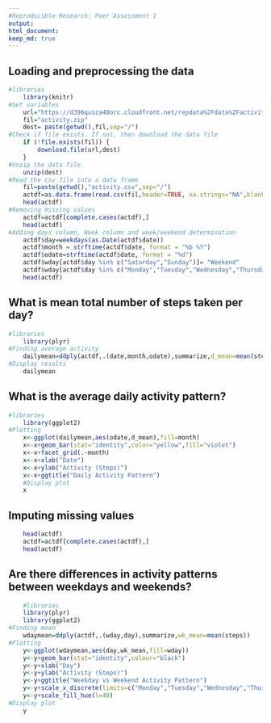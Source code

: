```yaml
---
#Reproducible Research: Peer Assessment 1
output: 
html_document:
keep_md: true
---
```


## Loading and preprocessing the data
```r
#libraries
    library(knitr)
#Set variables
    url="https://d396qusza40orc.cloudfront.net/repdata%2Fdata%2Factivity.zip"
    fil="activity.zip"
    dest= paste(getwd(),fil,sep="/")
#Check if file exists. If not, then download the data file
    if (!file.exists(fil)) {
        download.file(url,dest)
    }
#Unzip the data file
    unzip(dest)
#Read the csv file into a data frame
    fil=paste(getwd(),"activity.csv",sep="/")
    actdf=as.data.frame(read.csv(fil,header=TRUE, na.strings="NA",blank.lines.skip=TRUE))
    head(actdf)
#Removing missing values
    actdf=actdf[complete.cases(actdf),]
    head(actdf)
#Adding days column, Week column and week/weekend determination
    actdf$day=weekdays(as.Date(actdf$date))
    actdf$month = strftime(actdf$date, format = "%b %Y")
    actdf$odate=strftime(actdf$date, format = "%d")
    actdf$wday[actdf$day %in% c("Saturday","Sunday")]= "Weekend"
    actdf$wday[actdf$day %in% c("Monday","Tuesday","Wednesday","Thursday","Friday")]= "Weekday"
    head(actdf)
```


## What is mean total number of steps taken per day?
```r
#libraries
    library(plyr)
#Finding average activity
    dailymean=ddply(actdf,.(date,month,odate),summarize,d_mean=mean(steps))
#Display results
    dailymean
```


## What is the average daily activity pattern?

```r
#libraries
    library(ggplot2)
#Plotting
    x<-ggplot(dailymean,aes(odate,d_mean),fill=month)
    x<-x+geom_bar(stat="identity",color="yellow",fill="violet")
    x<-x+facet_grid(.~month)
    x<-x+xlab("Date")
    x<-x+ylab("Activity (Steps)")
    x<-x+ggtitle("Daily Activity Pattern")
    #Display plot
    x
```

## Imputing missing values
```r
    head(actdf)
    actdf=actdf[complete.cases(actdf),]
    head(actdf)
```

## Are there differences in activity patterns between weekdays and weekends?
```r
    #libraries
    library(plyr)
    library(ggplot2)
#Finding mean
    wdaymean=ddply(actdf,.(wday,day),summarize,wk_mean=mean(steps))
#Plotting
    y<-ggplot(wdaymean,aes(day,wk_mean,fill=wday))
    y<-y+geom_bar(stat="identity",colour="black")
    y<-y+xlab("Day")
    y<-y+ylab("Activity (Steps)")
    y<-y+ggtitle("Weekday vs Weekend Activity Pattern")
    y<-y+scale_x_discrete(limits=c("Monday","Tuesday","Wednesday","Thursday","Friday","Saturday","Sunday"))
    y<-y+scale_fill_hue(l=40)
#Display plot
    y
```
